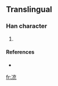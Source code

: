 ==Translingual==

===Han character===
{{Han char|rn=15|rad=冫|as=06|sn=8|four=|canj=戈一卜戈山 (IMYIU)}}

# {{defn|Han|sort=冫06}}

====References====
* {{Han ref|kx=0132.201|dkj=|dj=|hdz=|uh=34CD|ud=13517|bh=|bd=}}

[[fr:㓍]]